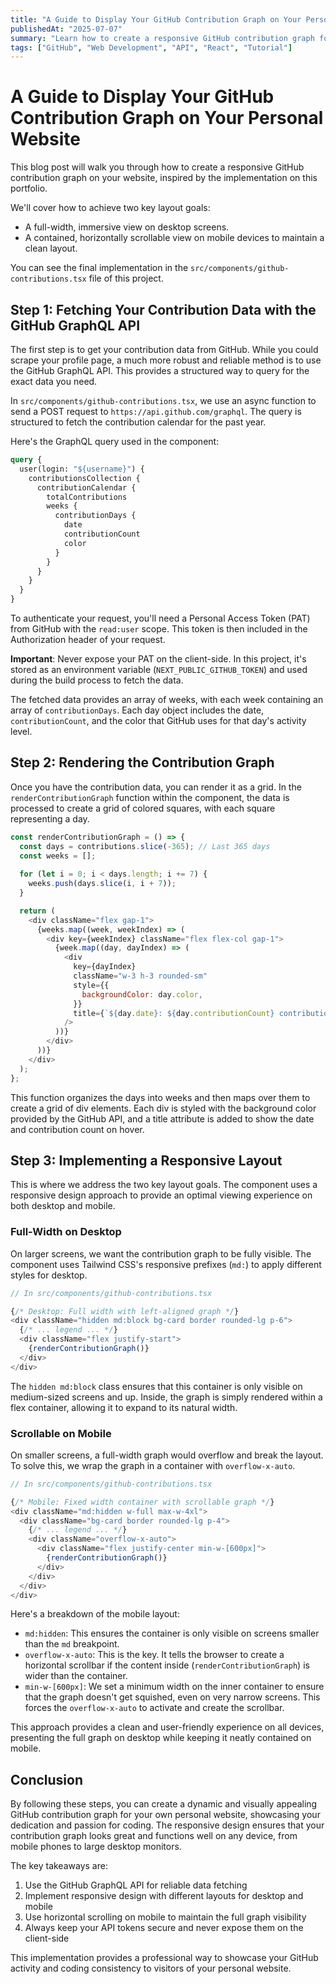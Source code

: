 ```yaml
---
title: "A Guide to Display Your GitHub Contribution Graph on Your Personal Website"
publishedAt: "2025-07-07"
summary: "Learn how to create a responsive GitHub contribution graph for your personal website using the GitHub GraphQL API, with full-width desktop display and mobile-friendly horizontal scrolling."
tags: ["GitHub", "Web Development", "API", "React", "Tutorial"]
---
```


# A Guide to Display Your GitHub Contribution Graph on Your Personal Website

This blog post will walk you through how to create a responsive GitHub contribution graph on your website, inspired by the implementation on this portfolio.

We'll cover how to achieve two key layout goals:

- A full-width, immersive view on desktop screens.
- A contained, horizontally scrollable view on mobile devices to maintain a clean layout.

You can see the final implementation in the `src/components/github-contributions.tsx` file of this project.

## Step 1: Fetching Your Contribution Data with the GitHub GraphQL API

The first step is to get your contribution data from GitHub. While you could scrape your profile page, a much more robust and reliable method is to use the GitHub GraphQL API. This provides a structured way to query for the exact data you need.

In `src/components/github-contributions.tsx`, we use an async function to send a POST request to `https://api.github.com/graphql`. The query is structured to fetch the contribution calendar for the past year.

Here's the GraphQL query used in the component:

```graphql
query {
  user(login: "${username}") {
    contributionsCollection {
      contributionCalendar {
        totalContributions
        weeks {
          contributionDays {
            date
            contributionCount
            color
          }
        }
      }
    }
  }
}
```

To authenticate your request, you'll need a Personal Access Token (PAT) from GitHub with the `read:user` scope. This token is then included in the Authorization header of your request.

**Important**: Never expose your PAT on the client-side. In this project, it's stored as an environment variable (`NEXT_PUBLIC_GITHUB_TOKEN`) and used during the build process to fetch the data.

The fetched data provides an array of weeks, with each week containing an array of `contributionDays`. Each day object includes the date, `contributionCount`, and the color that GitHub uses for that day's activity level.

## Step 2: Rendering the Contribution Graph

Once you have the contribution data, you can render it as a grid. In the `renderContributionGraph` function within the component, the data is processed to create a grid of colored squares, with each square representing a day.

```javascript
const renderContributionGraph = () => {
  const days = contributions.slice(-365); // Last 365 days
  const weeks = [];
  
  for (let i = 0; i < days.length; i += 7) {
    weeks.push(days.slice(i, i + 7));
  }

  return (
    <div className="flex gap-1">
      {weeks.map((week, weekIndex) => (
        <div key={weekIndex} className="flex flex-col gap-1">
          {week.map((day, dayIndex) => (
            <div
              key={dayIndex}
              className="w-3 h-3 rounded-sm"
              style={{
                backgroundColor: day.color,
              }}
              title={`${day.date}: ${day.contributionCount} contributions`}
            />
          ))}
        </div>
      ))}
    </div>
  );
};
```

This function organizes the days into weeks and then maps over them to create a grid of div elements. Each div is styled with the background color provided by the GitHub API, and a title attribute is added to show the date and contribution count on hover.

## Step 3: Implementing a Responsive Layout

This is where we address the two key layout goals. The component uses a responsive design approach to provide an optimal viewing experience on both desktop and mobile.

### Full-Width on Desktop

On larger screens, we want the contribution graph to be fully visible. The component uses Tailwind CSS's responsive prefixes (`md:`) to apply different styles for desktop.

```javascript
// In src/components/github-contributions.tsx

{/* Desktop: Full width with left-aligned graph */}
<div className="hidden md:block bg-card border rounded-lg p-6">
  {/* ... legend ... */}
  <div className="flex justify-start">
    {renderContributionGraph()}
  </div>
</div>
```

The `hidden md:block` class ensures that this container is only visible on medium-sized screens and up. Inside, the graph is simply rendered within a flex container, allowing it to expand to its natural width.

### Scrollable on Mobile

On smaller screens, a full-width graph would overflow and break the layout. To solve this, we wrap the graph in a container with `overflow-x-auto`.

```javascript
// In src/components/github-contributions.tsx

{/* Mobile: Fixed width container with scrollable graph */}
<div className="md:hidden w-full max-w-4xl">
  <div className="bg-card border rounded-lg p-4">
    {/* ... legend ... */}
    <div className="overflow-x-auto">
      <div className="flex justify-center min-w-[600px]">
        {renderContributionGraph()}
      </div>
    </div>
  </div>
</div>
```

Here's a breakdown of the mobile layout:

- `md:hidden`: This ensures the container is only visible on screens smaller than the `md` breakpoint.
- `overflow-x-auto`: This is the key. It tells the browser to create a horizontal scrollbar if the content inside (`renderContributionGraph`) is wider than the container.
- `min-w-[600px]`: We set a minimum width on the inner container to ensure that the graph doesn't get squished, even on very narrow screens. This forces the `overflow-x-auto` to activate and create the scrollbar.

This approach provides a clean and user-friendly experience on all devices, presenting the full graph on desktop while keeping it neatly contained on mobile.

## Conclusion

By following these steps, you can create a dynamic and visually appealing GitHub contribution graph for your own personal website, showcasing your dedication and passion for coding. The responsive design ensures that your contribution graph looks great and functions well on any device, from mobile phones to large desktop monitors.

The key takeaways are:
1. Use the GitHub GraphQL API for reliable data fetching
2. Implement responsive design with different layouts for desktop and mobile
3. Use horizontal scrolling on mobile to maintain the full graph visibility
4. Always keep your API tokens secure and never expose them on the client-side

This implementation provides a professional way to showcase your GitHub activity and coding consistency to visitors of your personal website. 